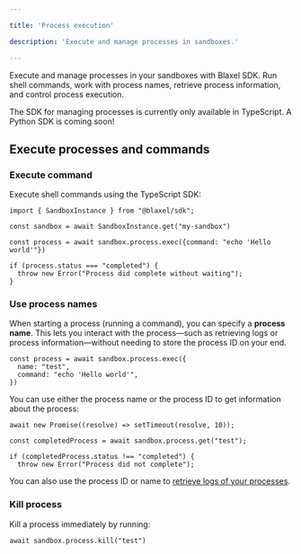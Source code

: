 ```yaml
---

title: 'Process execution'

description: 'Execute and manage processes in sandboxes.'

---
```


Execute and manage processes in your sandboxes with Blaxel SDK. Run shell commands, work with process names, retrieve process information, and control process execution.

<Warning>The SDK for managing processes is currently only available in TypeScript. A Python SDK is coming soon!</Warning>

## Execute processes and commands

### Execute command

Execute shell commands using the TypeScript SDK:

```tsx
import { SandboxInstance } from "@blaxel/sdk";

const sandbox = await SandboxInstance.get("my-sandbox")

const process = await sandbox.process.exec({command: "echo 'Hello world'"})

if (process.status === "completed") {
  throw new Error("Process did complete without waiting");
}
```

### Use process names

When starting a process (running a command), you can specify a **process name**. This lets you interact with the process—such as retrieving logs or process information—without needing to store the process ID on your end.

```tsx
const process = await sandbox.process.exec({
  name: "test",
  command: "echo 'Hello world'",
})
```

You can use either the process name or the process ID to get information about the process:

```tsx
await new Promise((resolve) => setTimeout(resolve, 10));

const completedProcess = await sandbox.process.get("test");

if (completedProcess.status !== "completed") {
  throw new Error("Process did not complete");
```

You can also use the process ID or name to [retrieve logs of your processes](Log-streaming).

### Kill process

Kill a process immediately by running:

```tsx
await sandbox.process.kill("test")
```